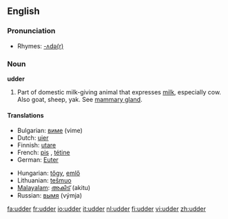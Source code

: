 ==English==

===Pronunciation===
*Rhymes: [[Rhymes:English:-ʌdə(r)|-ʌdə(r)]]

===Noun===
'''udder'''

# Part of domestic milk-giving animal that expresses [[milk]], especially cow.  Also goat, sheep, yak.  See [[mammary gland]].

====Translations====
{{top}}
*Bulgarian: [[виме]] (vime) {{n}}
*Dutch: [[uier]] {{m}}
*Finnish: [[utare]]
*French: [[pis]] {{m}}, [[tétine]]
*German: [[Euter]] {{m}}
{{mid}}
*Hungarian: [[tőgy]], [[emlő]] {{italbrac|obsolete}}
*Lithuanian: [[tešmuo]] {{m}}
*[[Malayalam]]: [[അകിട്]] (akitu)
*Russian: [[вымя]] (výmja) {{n}}
{{bottom}}

[[fa:udder]]
[[fr:udder]]
[[io:udder]]
[[it:udder]]
[[nl:udder]]
[[fi:udder]]
[[vi:udder]]
[[zh:udder]]